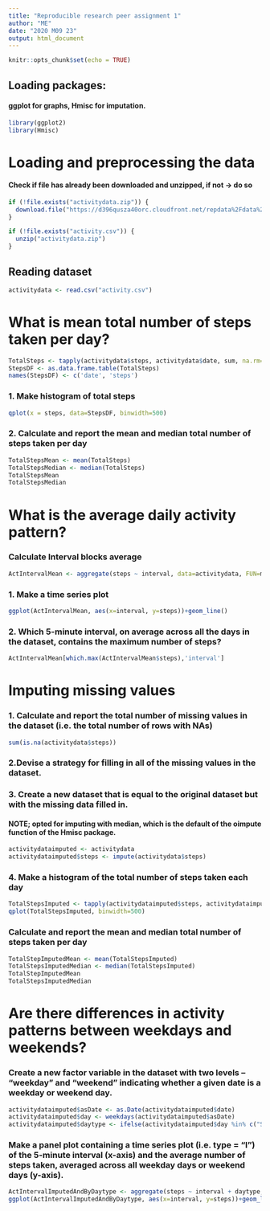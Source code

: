 ```yaml
---
title: "Reproducible research peer assignment 1"
author: "ME"
date: "2020 M09 23"
output: html_document
---
```


```r
knitr::opts_chunk$set(echo = TRUE)
```

## Loading packages:

#### ggplot for graphs, Hmisc for imputation.

```r
library(ggplot2)
library(Hmisc)
```

# Loading and preprocessing the data
#### Check if file has already been downloaded and unzipped, if not -> do so

```r
if (!file.exists("activitydata.zip")) {
  download.file("https://d396qusza40orc.cloudfront.net/repdata%2Fdata%2Factivity.zip", "activitydata.zip")
}

if (!file.exists("activity.csv")) { 
  unzip("activitydata.zip") 
}
```

## Reading dataset

```r
activitydata <- read.csv("activity.csv")
```

# What is mean total number of steps taken per day?

```r
TotalSteps <- tapply(activitydata$steps, activitydata$date, sum, na.rm=T)
StepsDF <- as.data.frame.table(TotalSteps)
names(StepsDF) <- c('date', 'steps')
```

### 1. Make histogram of total steps
```r
qplot(x = steps, data=StepsDF, binwidth=500)
```

### 2. Calculate and report the mean and median total number of steps taken per day

```r
TotalStepsMean <- mean(TotalSteps)
TotalStepsMedian <- median(TotalSteps)
TotalStepsMean
TotalStepsMedian
```

# What is the average daily activity pattern?

### Calculate Interval blocks average

```r
ActIntervalMean <- aggregate(steps ~ interval, data=activitydata, FUN=mean, na.rm=T)
```

### 1. Make a time series plot

```r
ggplot(ActIntervalMean, aes(x=interval, y=steps))+geom_line()
```

### 2. Which 5-minute interval, on average across all the days in the dataset, contains the maximum number of steps?

```r
ActIntervalMean[which.max(ActIntervalMean$steps),'interval']
```

# Imputing missing values

### 1. Calculate and report the total number of missing values in the dataset (i.e. the total number of rows with NAs)

```r
sum(is.na(activitydata$steps))
```

### 2.Devise a strategy for filling in all of the missing values in the dataset. 
### 3. Create a new dataset that is equal to the original dataset but with the missing data filled in.
#### NOTE; opted for imputing with median, which is the default of the oimpute function of the Hmisc package.

```r
activitydataimputed <- activitydata
activitydataimputed$steps <- impute(activitydata$steps)
```

### 4. Make a histogram of the total number of steps taken each day

```r
TotalStepsImputed <- tapply(activitydataimputed$steps, activitydataimputed$date, sum, na.rm=T)
qplot(TotalStepsImputed, binwidth=500)
```

### Calculate and report the mean and median total number of steps taken per day

```r
TotalStepImputedMean <- mean(TotalStepsImputed)
TotalStepsImputedMedian <- median(TotalStepsImputed)
TotalStepImputedMean
TotalStepsImputedMedian

```

# Are there differences in activity patterns between weekdays and weekends?

### Create a new factor variable in the dataset with two levels -- "weekday" and "weekend" indicating whether a given date is a weekday or weekend day.

```r
activitydataimputed$asDate <- as.Date(activitydataimputed$date)
activitydataimputed$day <- weekdays(activitydataimputed$asDate)
activitydataimputed$daytype <- ifelse(activitydataimputed$day %in% c("Saturday", "Sunday"), "weekend", "weekday")
```
### Make a panel plot containing a time series plot (i.e. type = "l") of the 5-minute interval (x-axis) and the average number of steps taken, averaged across all weekday days or weekend days (y-axis).

```r
ActIntervalImputedAndByDaytype <- aggregate(steps ~ interval + daytype, data=activitydataimputed, FUN=mean, na.rm=T)
ggplot(ActIntervalImputedAndByDaytype, aes(x=interval, y=steps))+geom_line()+ facet_grid(daytype ~ .)
```




